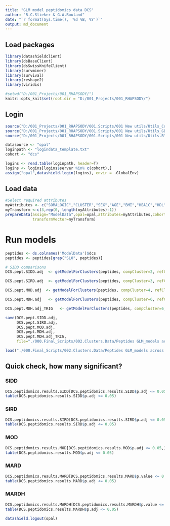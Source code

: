 ```yaml
---
title: "GLM model peptidomics data DCS"
author: "R.C.Slieker & G.A.Bouland"
date: "`r format(Sys.time(), '%d %B, %Y')`"
output: md_document
---
```


## Load packages

```r
library(datashieldclient)
library(dsBaseClient)
library(dsSwissKnifeClient)
library(survminer)
library(survival)
library(reshape2)
library(viridis)

#setwd("D:/001_Projects/001_RHAPSODY/")
knitr::opts_knit$set(root.dir = "D:/001_Projects/001_RHAPSODY/")
```

## Login

```r
source("D:/001_Projects/001_RHAPSODY/001.Scripts/001 New utils/Utils_CoxModels.R")
source("D:/001_Projects/001_RHAPSODY/001.Scripts/001 New utils/Utils_GB.R")
source("D:/001_Projects/001_RHAPSODY/001.Scripts/001 New utils/Utils.R")

datasource <- "opal"
loginpath <- "logindata_template.txt"
cohort <- "dcs"

logins <- read.table(loginpath, header=T)
logins <- logins[logins$server %in% c(cohort),]
assign("opal",datashield.login(logins), envir = .GlobalEnv)
```
 
## Load data

```r
#Select required attributes 
myAttributes <- c("SOMALOGIC","CLUSTER","SEX","AGE","BMI","HBA1C","HDL","LDL","TRIG","CPEPTIDE","TimeToSpin")
myTransform <-c(3,rep(0, length(myAttributes)-1))
prepareData(assign="ModelData",opal=opal,attributes=myAttributes,cohort = "dcs",
            transformVector=myTransform)
```

# Run models 

```r
peptides <- ds.colnames('ModelData')$dcs
peptides <- peptides[grep("SL0", peptides)]

# SIDD comparisons
DCS.pept.SIDD.adj  <- getModelForClusters(peptides, compCluster=2, refCluster="3,4,5,6", formula='ModelData.subset$%s~ModelData.subset$newCluster + ModelData.subset$LBTESTCD.TimeToSpin+ ModelData.subset$LBTESTCD.HBA1C')

DCS.pept.SIRD.adj  <- getModelForClusters(peptides, compCluster=3, refCluster="2,4,5,6", formula='ModelData.subset$%s~ModelData.subset$newCluster + ModelData.subset$LBTESTCD.TimeToSpin+ ModelData.subset$LBTESTCD.CPEPTIDE')

DCS.pept.MOD.adj  <- getModelForClusters(peptides, compCluster=4, refCluster="2,3,5,6", formula='ModelData.subset$%s~ModelData.subset$newCluster + ModelData.subset$LBTESTCD.TimeToSpin + ModelData.subset$VSTESTCD.BMI')

DCS.pept.MDH.adj   <- getModelForClusters(peptides, compCluster=6, refCluster="2,3,4,5", formula='ModelData.subset$%s~ModelData.subset$newCluster + ModelData.subset$LBTESTCD.TimeToSpin + ModelData.subset$LBTESTCD.HDL')

DCS.pept.MDH.adj_TRIG   <- getModelForClusters(peptides, compCluster=6, refCluster="2,3,4,5", formula='ModelData.subset$%s~ModelData.subset$newCluster + ModelData.subset$LBTESTCD.TimeToSpin + ModelData.subset$LBTESTCD.HDL + ModelData.subset$LBTESTCD.TRIG')

save(DCS.pept.SIDD.adj, 
     DCS.pept.SIRD.adj, 
     DCS.pept.MOD.adj, 
     DCS.pept.MDH.adj, 
     DCS.pept.MDH.adj_TRIG, 
     file="./000.Final_Scripts/002.Clusters.Data/Peptides GLM_models across clusters_FDB_DCS_OneVsAll_adjusted.RData")
```

```r
load("./000.Final_Scripts/002.Clusters.Data/Peptides GLM_models across clusters_FDB_DCS_OneVsAll.RData")
```

## Quick check, how many significant?

### SIDD

```r
DCS.peptidomics.results.SIDD[DCS.peptidomics.results.SIDD$p.adj <= 0.05,]
table(DCS.peptidomics.results.SIDD$p.adj <= 0.05)
```

### SIRD 

```r
DCS.peptidomics.results.SIRD[DCS.peptidomics.results.SIRD$p.adj <= 0.05,]
table(DCS.peptidomics.results.SIRD$p.adj <= 0.05)
```

### MOD

```r
DCS.peptidomics.results.MOD[DCS.peptidomics.results.MOD$p.adj <= 0.05,]
table(DCS.peptidomics.results.MOD$p.adj <= 0.05)
```

### MARD

```r
DCS.peptidomics.results.MARD[DCS.peptidomics.results.MARD$p.value <= 0.05,]
table(DCS.peptidomics.results.MARD$p.adj <= 0.05)
```

### MARDH

```r
DCS.peptidomics.results.MARDH[DCS.peptidomics.results.MARDH$p.value <= 0.05,]
table(DCS.peptidomics.results.MARDH$p.adj <= 0.05)
```

```r
datashield.logout(opal)
```